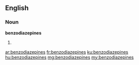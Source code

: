 ==English==

===Noun===
'''benzodiazepines'''

# {{plural of|benzodiazepine}}

[[ar:benzodiazepines]]
[[fr:benzodiazepines]]
[[ku:benzodiazepines]]
[[hu:benzodiazepines]]
[[mg:benzodiazepines]]
[[my:benzodiazepines]]